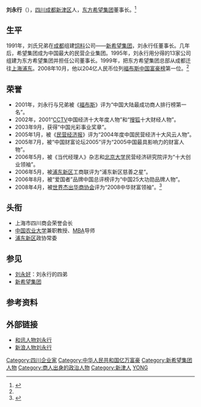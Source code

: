 '''刘永行'''（{{bd|1948年|6月||}}），[[四川|四川]][[成都市|成都]][[新津区|新津区]]人，[[东方希望集团|东方希望集团]]董事长。<ref >{{cite web |url=http://finance.ifeng.com/people/comchief/liuyongxing.shtml |language= |title=刘永行简介 |publisher=凤凰财经 |date= |accessdate=2016年6月 |archive-date=2015-05-09 |archive-url=https://web.archive.org/web/20150509234551/http://finance.ifeng.com/people/comchief/liuyongxing.shtml |dead-url=no }}</ref>

== 生平 ==
1991年，刘氏兄弟在[[成都|成都]]组建[[饲料|饲料]]公司——[[新希望集团|新希望集团]]，刘永行任董事长。几年后，希望集团成为中国最大的民营企业集团。1995年，刘永行用分得的13家公司组建为东方希望集团并担任公司董事长。1999年，把东方希望集团总部从成都迁往[[上海|上海]][[浦东|浦东]]。2008年10月，他以204亿人民币位列[[福布斯中国富豪榜|福布斯中国富豪榜]]第一位。<ref name="资料"/>

== 荣誉 ==
*2001年，刘永行与兄弟被《[[福布斯|福布斯]]》评为“中国大陆最成功商人排行榜第一名”。
*2002年，2001“[[中国中央电视台|CCTV]]中国经济十大年度人物”和“[[搜狐|搜狐]]十大财经人物”。
*2003年9月，获得“中国光彩事业奖章”。
*2005年1月，被《[[民营经济报|民营经济报]]》评为“2004年度中国民营经济十大风云人物”。
*2005年7月，被“中国财富论坛2005”评为“2005中国最具影响力的财富人物”。
*2006年5月，被《当代经理人》杂志和[[北京大学|北京大学]]民营经济研究院评为“十大创业领袖”。
*2006年5月，被[[浦东新区|浦东新区]]工商联评为“浦东新区慈善之星”。
*2006年8月，被“爱国者”品牌中国总评榜评为“中国25大功勋品牌人物”。
*2008年4月，被[[世界杰出华商协会|世界杰出华商协会]]评为“2008中华财富领袖”。<ref name="资料">{{cite web |url=http://finance.ifeng.com/people/comchief/liuyongxing.shtml |language= |title=刘永行详细资料 |publisher=凤凰网 |date= |accessdate=2016年6月 |archive-date=2015-05-09 |archive-url=https://web.archive.org/web/20150509234551/http://finance.ifeng.com/people/comchief/liuyongxing.shtml |dead-url=no }}</ref>

== 头衔 ==
*上海市四川商会荣誉会长
*[[中国农业大学|中国农业大学]]兼职教授、[[MBA|MBA]]导师
*[[浦东新区|浦东新区]]政协常委

== 参见 ==
*[[刘永好|刘永好]]：刘永行的四弟
*[[新希望集团|新希望集团]]

== 参考资料 ==
{{reflist}}

== 外部链接 ==
*[https://web.archive.org/web/20160423145409/http://renwu.hexun.com/figure_563.shtml 和讯人物刘永行]
*[http://news.sina.com.cn/z/mr/mrlyx/ 新浪人物刘永行] {{Wayback|url=http://news.sina.com.cn/z/mr/mrlyx/ |date=20060221051503 }}

{{中国富豪榜}}
{{DEFAULTSORT:L刘}}
[[Category:四川企业家|Category:四川企业家]]
[[Category:中华人民共和国亿万富豪|Category:中华人民共和国亿万富豪]]
[[Category:新希望集团人物|Category:新希望集团人物]]
[[Category:商人出身的政治人物|Category:商人出身的政治人物]]
[[Category:新津人|Category:新津人]]
[[Category:刘姓|YONG]]